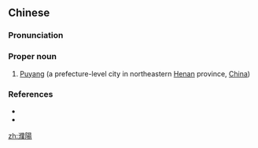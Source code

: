 ==Chinese==
{{zh-forms|s=濮阳}}

===Pronunciation===
{{zh-pron
|m=Púyáng
|cat=pn
}}

===Proper noun===
{{zh-proper noun}}

# [[w:Puyang|Puyang]] (a prefecture-level city in northeastern [[Henan]] province, [[China]])

===References===
* {{pedialite|濮陽市|lang=zh}}
* {{pedialite|Puyang}}

{{zh-cat|Cities}}

[[zh:濮陽]]